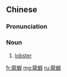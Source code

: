 {{also|龙虾}}
==Chinese==
{{zh-forms|s=龙虾}}

===Pronunciation===
{{zh-pron
|m=lóngxiā
|c=lung4 haa1
|mn=qz,tw,xm:lêng-hê/zz:liông-hêe
|cat=n
}}

===Noun===
{{zh-noun}}

# [[lobster]]

{{zh-cat|Crustaceans}}

[[fr:龍蝦]]
[[mg:龍蝦]]
[[ru:龍蝦]]